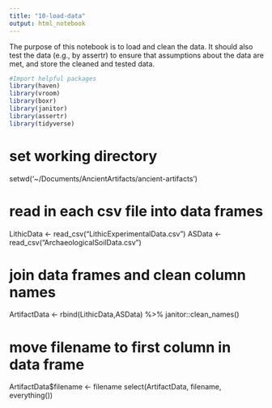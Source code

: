 ```yaml
---
title: "10-load-data"
output: html_notebook
---
```


The purpose of this notebook is to load and clean the data.  It should also test the data (e.g., by assertr) to ensure that assumptions about the data are met, and store the cleaned and tested data.

```r
#Import helpful packages
library(haven)
library(vroom)
library(boxr)
library(janitor)
library(assertr)
library(tidyverse)
```
# set working directory
setwd('~/Documents/AncientArtifacts/ancient-artifacts')

# read in each csv file into data frames
LithicData <- read_csv("LithicExperimentalData.csv")
ASData <- read_csv("ArchaeologicalSoilData.csv")

# join data frames and clean column names
ArtifactData <- rbind(LithicData,ASData) %>%
  janitor::clean_names()

# move filename to first column in data frame
ArtifactData$filename <- filename
select(ArtifactData, filename, everything())
